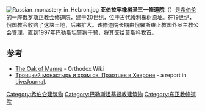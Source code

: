 {{coord|31.533|N|35.100|E|display=title}}
[[File:Russian_monastery_in_Hebron.jpg|thumb]]
'''亚伯拉罕橡树圣三一修道院'''（{{lang-ru|Троицкий монастырь и храм св. Праотцев в Хевроне}}）是[[希伯伦|希伯伦]]的一座[[俄罗斯正教会|俄罗斯正教会]]修道院，建于20世纪，位于古代[[幔利橡树|幔利橡树]]原址。在19世纪，俄国教会收购了这块土地，后来扩大。该修道院长期由俄羅斯東正教国外圣主教公会管理，直到1997年巴勒斯坦警察干预，将其交给莫斯科牧首。

==参考==
*[http://orthodoxwiki.org/Oak_of_Mamre The Oak of Mamre]{{Wayback|url=http://orthodoxwiki.org/Oak_of_Mamre |date=20201101075622 }} - Orthodox Wiki
*[http://community.livejournal.com/monastyri_mira/108179.html Троицкий монастырь и храм св. Праотцев в Хевроне]{{Webarchive|url=https://archive.today/20121209052417/http://community.livejournal.com/monastyri_mira/108179.html |date=2012-12-09 }} - a report in [[LiveJournal|LiveJournal]].

[[Category:希伯仑建筑物|Category:希伯仑建筑物]]
[[Category:巴勒斯坦基督教建筑物|Category:巴勒斯坦基督教建筑物]]
[[Category:东正教修道院|Category:东正教修道院]]